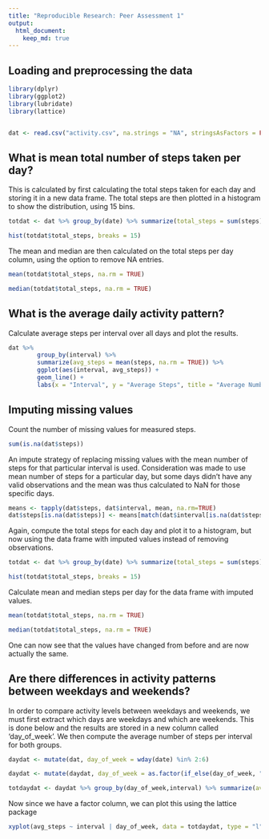 ```yaml
---
title: "Reproducible Research: Peer Assessment 1"
output: 
  html_document:
    keep_md: true
---
```



## Loading and preprocessing the data

```r
library(dplyr)
library(ggplot2)
library(lubridate)
library(lattice)


dat <- read.csv("activity.csv", na.strings = "NA", stringsAsFactors = FALSE)


```

## What is mean total number of steps taken per day?

This is calculated by first calculating the total steps taken for each day and storing it in a new data frame. The total steps are then plotted in a histogram to show the distribution, using 15 bins. 

```r

totdat <- dat %>% group_by(date) %>% summarize(total_steps = sum(steps))

hist(totdat$total_steps, breaks = 15)

```

The mean and median are then calculated on the total steps per day column, using the option to remove NA entries.

```r

mean(totdat$total_steps, na.rm = TRUE)

median(totdat$total_steps, na.rm = TRUE)

```
## What is the average daily activity pattern?

Calculate average steps per interval over all days and plot the results.

```r
dat %>% 
        group_by(interval) %>%
        summarize(avg_steps = mean(steps, na.rm = TRUE)) %>%
        ggplot(aes(interval, avg_steps)) +
        geom_line() +
        labs(x = "Interval", y = "Average Steps", title = "Average Number of Steps per 5 min over 24H")

```

## Imputing missing values

Count the number of missing values for measured steps.

```r

sum(is.na(dat$steps))

```

An impute strategy of replacing missing values with the mean number of steps for that particular interval is used. Consideration was made to use mean number of steps for a particular day, but some days didn't have any valid observations and the mean was thus calculated to NaN for those specific days.

```r

means <- tapply(dat$steps, dat$interval, mean, na.rm=TRUE)
dat$steps[is.na(dat$steps)] <- means[match(dat$interval[is.na(dat$steps)], sort(unique(dat$interval)))]


```

Again, compute the total steps for each day and plot it to a histogram, but now using the data frame with imputed values instead of removing observations.

```r

totdat <- dat %>% group_by(date) %>% summarize(total_steps = sum(steps))

hist(totdat$total_steps, breaks = 15)

```

Calculate mean and median steps per day for the data frame with imputed values.

```r

mean(totdat$total_steps, na.rm = TRUE)

median(totdat$total_steps, na.rm = TRUE)

```
One can now see that the values have changed from before and are now actually the same.

## Are there differences in activity patterns between weekdays and weekends?

In order to compare activity levels between weekdays and weekends, we must first extract which days are weekdays and which are weekends. This is done below and the results are stored in a new column called 'day_of_week'. We then compute the average number of steps per interval for both groups. 

```r

daydat <- mutate(dat, day_of_week = wday(date) %in% 2:6)

daydat <- mutate(daydat, day_of_week = as.factor(if_else(day_of_week, "weekday", "weekend")))

totdaydat <- daydat %>% group_by(day_of_week,interval) %>% summarize(avg_steps = mean(steps, na.rm = TRUE))

```

Now since we have a factor column, we can plot this using the lattice package

```r

xyplot(avg_steps ~ interval | day_of_week, data = totdaydat, type = "l", layout = c(1,2), xlab = "Interval", ylab = "Number of steps")

```